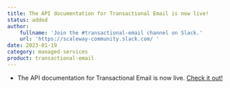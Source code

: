 ```yaml
---
title: The API documentation for Transactional Email is now live!
status: added
author:
    fullname: 'Join the #transactional-email channel on Slack.'
    url: 'https://scaleway-community.slack.com/ '
date: 2023-01-19
category: managed-services
product: transactional-email
---
```


- The API documentation for Transactional Email is now live. [Check it out!](https://www.scaleway.com/en/developers/api/transactional-email/)



